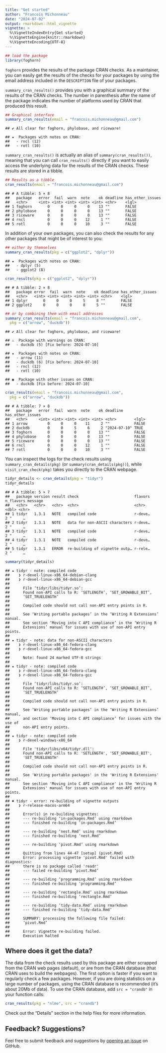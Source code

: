 ```yaml
---
title: "Get started"
author: "Francois Michonneau"
date: "2024-07-02"
output: rmarkdown::html_vignette
vignette: >
  %\VignetteIndexEntry{Get started}
  %\VignetteEngine{knitr::rmarkdown}
  %\VignetteEncoding{UTF-8}
---
```




``` r
## load the package
library(foghorn)
```

`foghorn` provides the results of the package CRAN checks. As a
maintainer, you can easily get the results of the checks for your
packages by using the email address included in the `DESCRIPTION` file
of your packages.

`summary_cran_results()` provides you with a graphical summary of the
results of the CRAN checks. The number in parenthesis after the name
of the package indicates the number of platforms used by CRAN that
produced this result.


``` r
## Graphical interface
summary_cran_results(email = "francois.michonneau@gmail.com")
```

```
## ✔ All clear for foghorn, phylobase, and riceware!
```

```
## ★  Packages with notes on CRAN: 
##   - rncl (12)
##   - rotl (10)
```

`summary_cran_results()` is actually an alias of
`summary(cran_results())`, meaning that you can call `cran_results()`
directly if you want to easily access the underlying data for the
results of the CRAN checks. These results are stored in a tibble.


``` r
## Results as a tibble
cran_results(email = "francois.michonneau@gmail.com")
```

```
## # A tibble: 5 × 8
##   package   error  fail  warn  note    ok deadline has_other_issues
##   <chr>     <int> <int> <int> <int> <int> <chr>    <lgl>           
## 1 foghorn       0     0     0     0    13 ""       FALSE           
## 2 phylobase     0     0     0     0    13 ""       FALSE           
## 3 riceware      0     0     0     0    13 ""       FALSE           
## 4 rncl          0     0     0    12     1 ""       FALSE           
## 5 rotl          0     0     0    10     3 ""       FALSE
```

In addition of your own packages, you can also check the results for
any other packages that might be of interest to you:


``` r
## either by themselves
summary_cran_results(pkg = c("ggplot2", "dplyr"))
```

```
## ★  Packages with notes on CRAN: 
##   - dplyr (5)
##   - ggplot2 (8)
```

``` r
cran_results(pkg = c("ggplot2", "dplyr"))
```

```
## # A tibble: 2 × 8
##   package error  fail  warn  note    ok deadline has_other_issues
##   <chr>   <int> <int> <int> <int> <int> <chr>    <lgl>           
## 1 dplyr       0     0     0     5     8 ""       FALSE           
## 2 ggplot2     0     0     0     8     5 ""       FALSE
```

``` r
## or by combining them with email addresses
summary_cran_results(email = "francois.michonneau@gmail.com",
  pkg = c("arrow", "duckdb"))
```

```
## ✔ All clear for foghorn, phylobase, and riceware!
```

```
## ⚠  Package with warnings on CRAN: 
##   - duckdb (5) [Fix before: 2024-07-10]
```

```
## ★  Packages with notes on CRAN: 
##   - arrow (11)
##   - duckdb (6) [Fix before: 2024-07-10]
##   - rncl (12)
##   - rotl (10)
```

```
## ◉  Package with other issues on CRAN: 
##   - duckdb [Fix before: 2024-07-10]
```

``` r
cran_results(email = "francois.michonneau@gmail.com",
  pkg = c("arrow", "duckdb"))
```

```
## # A tibble: 7 × 8
##   package   error  fail  warn  note    ok deadline     has_other_issues
##   <chr>     <int> <int> <int> <int> <int> <chr>        <lgl>           
## 1 arrow         0     0     0    11     2 ""           FALSE           
## 2 duckdb        0     0     5     6     2 "2024-07-10" TRUE            
## 3 foghorn       0     0     0     0    13 ""           FALSE           
## 4 phylobase     0     0     0     0    13 ""           FALSE           
## 5 riceware      0     0     0     0    13 ""           FALSE           
## 6 rncl          0     0     0    12     1 ""           FALSE           
## 7 rotl          0     0     0    10     3 ""           FALSE
```

You can inspect the logs for the check results using
`summary_cran_details(pkg)` (or `summary(cran_details(pkg))`), while
`visit_cran_check(pkg)` takes you directly to the CRAN webpage.



``` r
tidyr_details <- cran_details(pkg = "tidyr")
tidyr_details
```

```
## # A tibble: 5 × 7
##   package version result check                         flavors n_flavors message
##   <chr>   <chr>   <chr>  <chr>                         <chr>       <dbl> <chr>  
## 1 tidyr   1.3.1   NOTE   compiled code                 r-deve…         2 "     …
## 2 tidyr   1.3.1   NOTE   data for non-ASCII characters r-deve…         2 "     …
## 3 tidyr   1.3.1   NOTE   compiled code                 r-deve…         2 "     …
## 4 tidyr   1.3.1   NOTE   compiled code                 r-deve…         2 "     …
## 5 tidyr   1.3.1   ERROR  re-building of vignette outp… r-rele…         2 "     …
```

``` r
summary(tidyr_details)
```

```
## ★ tidyr - note: compiled code
##    ❯ r-devel-linux-x86_64-debian-clang 
##    ❯ r-devel-linux-x86_64-debian-gcc 
## 
##      File ‘tidyr/libs/tidyr.so’:
##      Found non-API calls to R: ‘SETLENGTH’, ‘SET_GROWABLE_BIT’,
##      ‘SET_TRUELENGTH’
##      
##      Compiled code should not call non-API entry points in R.
##      
##      See ‘Writing portable packages’ in the ‘Writing R Extensions’ manual.
##      See section ‘Moving into C API compliance’ in the ‘Writing R
##      Extensions’ manual for issues with use of non-API entry points.
## 
## ★ tidyr - note: data for non-ASCII characters
##    ❯ r-devel-linux-x86_64-fedora-clang 
##    ❯ r-devel-linux-x86_64-fedora-gcc 
## 
##      Note: found 24 marked UTF-8 strings
## 
## ★ tidyr - note: compiled code
##    ❯ r-devel-linux-x86_64-fedora-clang 
##    ❯ r-devel-linux-x86_64-fedora-gcc 
## 
##      File ‘tidyr/libs/tidyr.so’:
##      Found non-API calls to R: ‘SETLENGTH’, ‘SET_GROWABLE_BIT’,
##      ‘SET_TRUELENGTH’
##      
##      Compiled code should not call non-API entry points in R.
##      
##      See ‘Writing portable packages’ in the ‘Writing R Extensions’ manual,
##      and section ‘Moving into C API compliance’ for issues with the use of
##      non-API entry points.
## 
## ★ tidyr - note: compiled code
##    ❯ r-devel-windows-x86_64 
## 
##      File 'tidyr/libs/x64/tidyr.dll':
##      Found non-API calls to R: 'SETLENGTH', 'SET_GROWABLE_BIT',
##      'SET_TRUELENGTH'
##      
##      Compiled code should not call non-API entry points in R.
##      
##      See 'Writing portable packages' in the 'Writing R Extensions' manual.
##      See section 'Moving into C API compliance' in the 'Writing R
##      Extensions' manual for issues with use of non-API entry points.
## 
## ✖ tidyr - error: re-building of vignette outputs
##    ❯ r-release-macos-arm64 
## 
##      Error(s) in re-building vignettes:
##      --- re-building ‘in-packages.Rmd’ using rmarkdown
##      --- finished re-building ‘in-packages.Rmd’
##      
##      --- re-building ‘nest.Rmd’ using rmarkdown
##      --- finished re-building ‘nest.Rmd’
##      
##      --- re-building ‘pivot.Rmd’ using rmarkdown
##      
##      Quitting from lines 44-47 [setup] (pivot.Rmd)
##      Error: processing vignette 'pivot.Rmd' failed with diagnostics:
##      there is no package called 'readr'
##      --- failed re-building ‘pivot.Rmd’
##      
##      --- re-building ‘programming.Rmd’ using rmarkdown
##      --- finished re-building ‘programming.Rmd’
##      
##      --- re-building ‘rectangle.Rmd’ using rmarkdown
##      --- finished re-building ‘rectangle.Rmd’
##      
##      --- re-building ‘tidy-data.Rmd’ using rmarkdown
##      --- finished re-building ‘tidy-data.Rmd’
##      
##      SUMMARY: processing the following file failed:
##      ‘pivot.Rmd’
##      
##      Error: Vignette re-building failed.
##      Execution halted
```

## Where does it get the data?

The data from the check results used by this package are either
scrapped from the CRAN web pages (default), or are from the CRAN
database (that CRAN uses to build the webpages). The first option is
faster if you want to regularly check a few packages. However, if you
are doing statistics on a large number of packages, using the CRAN
database is recommended (it's about 20Mb of data). To use the CRAN
database, add `src = "crandb"` in your function calls:


``` r
cran_results(pkg = "nlme", src = "crandb")
```

Check out the "Details" section in the help files for more
information.


## Feedback? Suggestions?

Feel free to submit feedback and suggestions
by [opening an issue](https://github.com/fmichonneau/foghorn/issues/new) on
GitHub.
